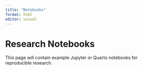 ```yaml
---
title: "Notebooks"
format: html
editor: visual
---
```


# Research Notebooks

This page will contain example Jupyter or Quarto notebooks for reproducible research.

